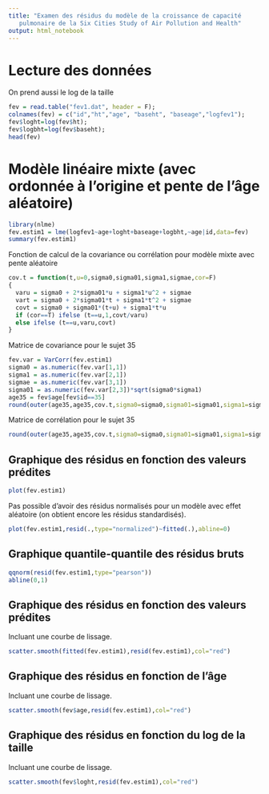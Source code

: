 ```yaml
---
title: "Examen des résidus du modèle de la croissance de capacité
   pulmonaire de la Six Cities Study of Air Pollution and Health"
output: html_notebook
---
```


# Lecture des données
On prend aussi le log de la taille
```r
fev = read.table("fev1.dat", header = F);
colnames(fev) = c("id","ht","age", "baseht", "baseage","logfev1");
fev$loght=log(fev$ht);
fev$logbht=log(fev$baseht);
head(fev)
```

# Modèle linéaire mixte (avec ordonnée à l'origine et pente de l'âge aléatoire)
```r
library(nlme)
fev.estim1 = lme(logfev1~age+loght+baseage+logbht,~age|id,data=fev)
summary(fev.estim1)
```
Fonction de calcul de la covariance ou corrélation pour modèle mixte avec pente aléatoire
```r
cov.t = function(t,u=0,sigma0,sigma01,sigma1,sigmae,cor=F)
{
  varu = sigma0 + 2*sigma01*u + sigma1*u^2 + sigmae
  vart = sigma0 + 2*sigma01*t + sigma1*t^2 + sigmae
  covt = sigma0 + sigma01*(t+u) + sigma1*t*u
  if (cor==T) ifelse (t==u,1,covt/varu)
  else ifelse (t==u,varu,covt)
}
```

Matrice de covariance pour le sujet 35
```r
fev.var = VarCorr(fev.estim1)
sigma0 = as.numeric(fev.var[1,1])
sigma1 = as.numeric(fev.var[2,1])
sigmae = as.numeric(fev.var[3,1])
sigma01 = as.numeric(fev.var[2,3])*sqrt(sigma0*sigma1)
age35 = fev$age[fev$id==35]
round(outer(age35,age35,cov.t,sigma0=sigma0,sigma01=sigma01,sigma1=sigma1,sigmae=sigmae,cor=F),5)
```
Matrice de corrélation pour le sujet 35
```r
round(outer(age35,age35,cov.t,sigma0=sigma0,sigma01=sigma01,sigma1=sigma1,sigmae=sigmae,cor=T),4)
```


## Graphique des résidus en fonction des valeurs prédites
```r
plot(fev.estim1)
```
Pas possible d'avoir des résidus normalisés pour un modèle avec effet aléatoire (on obtient encore les résidus standardisés).
```r
plot(fev.estim1,resid(.,type="normalized")~fitted(.),abline=0)
```

## Graphique quantile-quantile des résidus bruts
```r
qqnorm(resid(fev.estim1,type="pearson"))
abline(0,1)
```
## Graphique des résidus en fonction des valeurs prédites

Incluant une courbe de lissage.
```r
scatter.smooth(fitted(fev.estim1),resid(fev.estim1),col="red")
```

## Graphique des résidus en fonction de l'âge

Incluant une courbe de lissage.
```r
scatter.smooth(fev$age,resid(fev.estim1),col="red")
```

## Graphique des résidus en fonction du log de la taille

Incluant une courbe de lissage.
```r
scatter.smooth(fev$loght,resid(fev.estim1),col="red")
```

